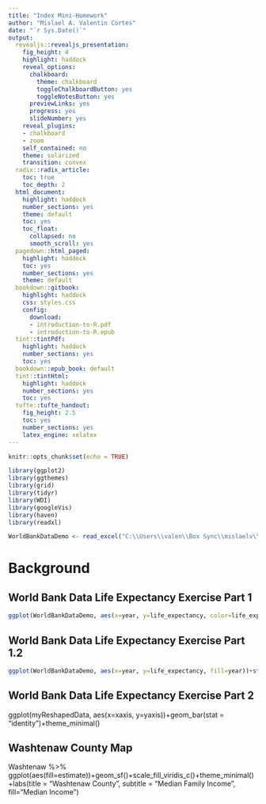 ```yaml
---
title: "Index Mini-Homework"
author: "Mislael A. Valentin Cortes"
date: "`r Sys.Date()`"
output:
  revealjs::revealjs_presentation:
    fig_height: 4
    highlight: haddock
    reveal_options:
      chalkboard:
        theme: chalkboard
        toggleChalkboardButton: yes
        toggleNotesButton: yes
      previewLinks: yes
      progress: yes
      slideNumber: yes
    reveal_plugins:
    - chalkboard
    - zoom
    self_contained: no
    theme: solarized
    transition: convex
  radix::radix_article:
    toc: true
    toc_depth: 2
  html_document:
    highlight: haddock
    number_sections: yes
    theme: default
    toc: yes
    toc_float:
      collapsed: no
      smooth_scroll: yes
  pagedown::html_paged: 
    highlight: haddock
    toc: yes
    number_sections: yes
    theme: default
  bookdown::gitbook:
    highlight: haddock
    css: styles.css
    config:
      download:
      - introduction-to-R.pdf
      - introduction-to-R.epub
  tint::tintPdf:
    highlight: haddock
    number_sections: yes
    toc: yes
  bookdown::epub_book: default  
  tint::tintHtml:
    highlight: haddock
    number_sections: yes
    toc: yes
  tufte::tufte_handout:
    fig_height: 2.5
    toc: yes
    number_sections: yes
    latex_engine: xelatex
---
```


```r

knitr::opts_chunk$set(echo = TRUE)

```


```r
library(ggplot2)
library(ggthemes)
library(grid)
library(tidyr)
library(WDI)
library(googleVis)
library(haven)
library(readxl)

WorldBankDataDemo <- read_excel("C:\\Users\\valen\\Box Sync\\mislaelv\\homework\\WorldBankDataDemo.xlsx")

```


# Background

## World Bank Data Life Expectancy Exercise Part 1 


```r
ggplot(WorldBankDataDemo, aes(x=year, y=life_expectancy, color=life_expectancy))+geom_point()+scale_colour_gradientn(colours = rainbow(2))+theme_minimal()+labs(title = "Life expectancy by year", x="Year", y="Life Expectancy")
```

## World Bank Data Life Expectancy Exercise Part 1.2 

```r
ggplot(WorldBankDataDemo, aes(x=year, y=life_expectancy, fill=year))+stat_summary(fun.y = "mean", geom = "bar")+labs(title = "World Bank Data: Life Expectancy by Year", x="Year", y="Life Expectancy")+theme_minimal()
```



## World Bank Data Life Expectancy Exercise Part 2


ggplot(myReshapedData, aes(x=xaxis, y=yaxis))+geom_bar(stat = "identity")+theme_minimal()



## Washtenaw County Map

Washtenaw %>% ggplot(aes(fill=estimate))+geom_sf()+scale_fill_viridis_c()+theme_minimal()+labs(title = "Washtenaw County", subtitle = "Median Family Income", fill="Median Income")